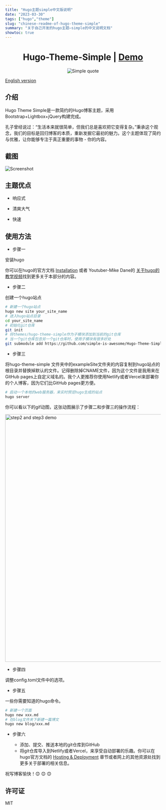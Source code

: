 ```yaml
---
title: "Hugo主题simple中文版说明"
date: "2023-03-30"
tags: ["hugo","theme"]
slug: "chinese-readme-of-hugo-theme-simple"
summary: "关于自己开发的hugo主题—simple的中文说明文档"
showtoc: true
---
```


<h1 align=center>Hugo-Theme-Simple | <a href="https://hugo.njxzc.top" target="_blank">Demo</a></h1>

<p align="center">
<img src="https://vip2.loli.io/2023/03/15/9LJ1QX8kKZrRtwA.webp" alt="Simple quote">
</p>

[English version](https://github.com/simple-is-awesome/Hugo-Theme-Simple/blob/main/README.md)

## 介绍

Hugo Theme Simple是一款简约的Hugo博客主题，采用Bootstrap+Lightbox+jQuery构建完成。

孔子曾经说过：“生活本来就很简单，但我们总是喜欢把它变得复杂。”秉承这个观念，我们的目标是回归博客的本质，重新发掘它最初的魅力。这个主题体现了简约与优雅，让你能够专注于真正重要的事物 - 你的内容。

## 截图

![Screenshot](https://vip2.loli.io/2023/03/16/bRuOzHDndLXm8kT.webp)

## 主题优点

- 响应式

- 清爽大气

- 快速

## 使用方法

- 步骤一

安装hugo

你可以在hugo的官方文档 [Installation](https://gohugo.io/installation/) 或者 Youtuber-Mike Dane的 [关于hugo的教学视频](https://www.youtube.com/playlist?list=PLLAZ4kZ9dFpOnyRlyS-liKL5ReHDcj4G3)找到更多关于本部分的内容。

- 步骤二

创建一个hugo站点

```bash
# 新建一个hugo站点
hugo new site your_site_name
# 进入hugo站点目录
cd your_site_name
# 初始化git仓库
git init
# 将themes/hugo-theme-simple作为子模块添加到当前的git仓库
# 当一个git仓库包含另一个git仓库时，使用子模块有很多好处
git submodule add https://github.com/simple-is-awesome/Hugo-Theme-Simple.git themes/hugo-theme-simple
```

- 步骤三

将hugo-theme-simple
文件夹中的exampleSite文件夹的内容复制到hugo站点的根目录并替换掉默认的文件。记得删除掉CNAME文件，因为这个文件是我用来在GitHub pages上自定义域名的。我个人更推荐你使用Netlify或者Vercel来部署你的个人博客，因为它们比GitHub pages更方便。

```bash
# 启动一个本地的web服务器，来实时预览hugo生成的站点
hugo server
```

你可以看以下的gif动图，这张动图展示了步骤二和步骤三的操作流程：

<img src="https://github.com/simple-is-awesome/Hugo-Theme-Simple/blob/main/static/images/hugo_step2_step3.gif?raw=true" width="800px" alt="step2 and step3 demo">

 - 步骤四

调整config.toml文件中的选项。

 - 步骤五

一些你需要知道的hugo命令。

```bash
# 新建一个页面
hugo new xxx.md
# 在blog文件夹下新建一篇博文
hugo new blog/xxx.md
```

 - 步骤六

    - 添加、提交、推送本地的git仓库到GitHub
    - 将git仓库导入到Netlify或者Vercel，来享受自动部署的乐趣。你可以在hugo官方文档的 [Hosting & Deployment](https://gohugo.io/hosting-and-deployment/) 章节或者网上的其他资源处找到更多关于部署的相关信息。


祝写博客愉快！:blush: :blush: :blush:

## 许可证

MIT